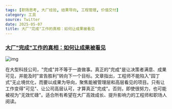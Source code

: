 ```yaml
---
tags: [职场思考, 大厂经验, 结果导向, 工程管理, 价值交付]
category: 工具
source: Twitter
date: 2025-05-07
title: 大厂"完成"工作的真相：如何让成果被看见
---
```


### [大厂"完成"工作的真相：如何让成果被看见](https://www.seangoedecke.com/getting-things-done/)

![img](https://img.mengpeng.tech/i/2025/05/11/68203e4aca70a.webp)

在大型科技公司，"完成"并不等于一直做事。真正的"完成"是让决策者满意、成果可见，并能及时"宣告胜利"转向下一个目标。文章指出，工程师不能陷入"园丁式"无止境优化，而要以成果为导向，聚焦能被管理层和高层看见的项目。只有让工作变得"可见"、让公司高层认可，才算真正"完成"。否则，即使很努力，也可能被视为"无效忙碌"。适合所有希望在大厂高效成长、提升影响力的工程师和职场人阅读。
